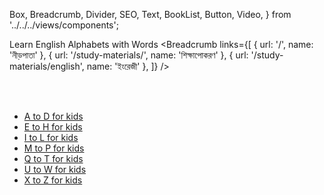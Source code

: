   Box,
  Breadcrumb,
  Divider,
  SEO,
  Text,
  BookList,
  Button,
  Video,
} from '../../../views/components';

<SEO pageTitle="Learn English Alphabets with Words" />
<Box maxWidth={960} margin="0 auto" padding={{ xs: 3, sm: 4 }}>

<Text variant="h2" textAlign="center">Learn English Alphabets with Words</Text>
<Divider />
<Breadcrumb
  links={[
    { url: '/', name: 'নীড়পাতা' },
    { url: '/study-materials/', name: 'শিক্ষাপোকরণ' },
    { url: '/study-materials/english', name: 'ইংরেজী' },
  ]}
/>
<Divider />

<br />
<br />

- [A to D for kids](https://docs.google.com/presentation/d/1dCC7P-9gUs3Hy4dOR0vpXRdlg5LOzQ4B/edit?usp=sharing&ouid=106179897632712562234&rtpof=true&sd=true)
- [E to H for kids](https://docs.google.com/presentation/d/1GR818KWE6xcvpNSVt_y7farJb5oojWuv/edit?usp=sharing&ouid=106179897632712562234&rtpof=true&sd=true)
- [I to L for kids](
https://docs.google.com/presentation/d/1aVn2AhQd1v559PNFCt9zXJg2gaeqKeRW/edit?usp=sharing&ouid=106179897632712562234&rtpof=true&sd=true
)
- [M to P for kids](https://docs.google.com/presentation/d/1fRqUy3Qr1nrAJoRbQTIUhWSp8ICeM0kb/edit?usp=sharing&ouid=106179897632712562234&rtpof=true&sd=true)
- [Q to T for kids](https://docs.google.com/presentation/d/1fCuEJREFCsjNBl6HyaZGmrI5OBcUC2uo/edit?usp=sharing&ouid=106179897632712562234&rtpof=true&sd=true)
- [U to W for kids](https://docs.google.com/presentation/d/1GEBB_zn7zud5yJYJxaks0TjKsiEiQ4ON/edit?usp=drive_link&ouid=106179897632712562234&rtpof=true&sd=true)
- [X to Z for kids](https://docs.google.com/presentation/d/1cM2BUZYd5XMgOfNwNey5WLETaVWwO3A_/edit?usp=drive_link&ouid=106179897632712562234&rtpof=true&sd=true)


</Box>
